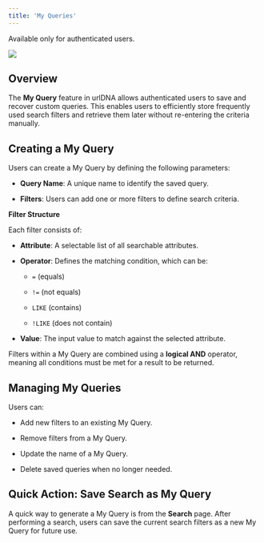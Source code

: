 ```yaml
---
title: 'My Queries'
---
```


<Info>Available only for authenticated users.<Info />

![](/images/new_query.png)

## Overview

The **My Query** feature in urlDNA allows authenticated users to save and recover custom queries. This enables users to efficiently store frequently used search filters and retrieve them later without re-entering the criteria manually.

## Creating a My Query

Users can create a My Query by defining the following parameters:

* **Query Name**: A unique name to identify the saved query.

* **Filters**: Users can add one or more filters to define search criteria.

**Filter Structure**

Each filter consists of:

* **Attribute**: A selectable list of all searchable attributes.

* **Operator**: Defines the matching condition, which can be:

  * `=` (equals)

  * `!=` (not equals)

  * `LIKE` (contains)

  * `!LIKE` (does not contain)

* **Value**: The input value to match against the selected attribute.

Filters within a My Query are combined using a **logical AND** operator, meaning all conditions must be met for a result to be returned.

## Managing My Queries

Users can:

* Add new filters to an existing My Query.

* Remove filters from a My Query.

* Update the name of a My Query.

* Delete saved queries when no longer needed.

## Quick Action: Save Search as My Query

A quick way to generate a My Query is from the **Search** page. After performing a search, users can save the current search filters as a new My Query for future use.
